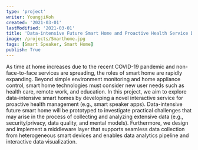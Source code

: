 ```yaml
---
type: 'project'
writer: YoungjiKoh
created: '2021-03-01'
lastModified: '2021-03-01'
title: 'Data-intensive Future Smart Home and Proactive Health Service Design Research'
image: /projects/Smarthome.jpg
tags: [Smart Speaker, Smart Home]
publish: True
---
```


As time at home increases due to the recent COVID-19 pandemic and non-face-to-face services are spreading, the roles of smart home are rapidly expanding. Beyond simple environment monitoring and home appliance control, smart home technologies must consider new user needs such as health care, remote work, and education. In this project, we aim to explore data-intensive smart homes by developing a novel interactive service for proactive health management (e.g., smart speaker apps). Data-intensive future smart home will be prototyped to investigate practical challenges that may arise in the process of collecting and analyzing extensive data (e.g., security/privacy, data quality, and mental models). Furthermore, we design and implement a middleware layer that supports seamless data collection from heterogeneous smart devices and enables data analytics pipeline and interactive data visualization.
